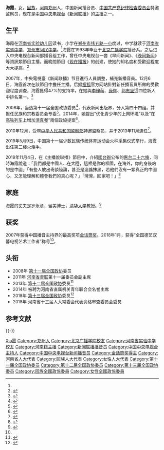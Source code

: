 {{Otheruses|海霞}}
{{艺人
|姓名     = 海霞
|类型     = 节目主持
|图片     = Haixia.jpg
|图片简介 = 
|本名     = 
|英文名   =
|暱稱     =
|其他藝名 = 
|國籍     = {{PRC}}
|民族     = [[回族|回族]]<ref name="cat ">{{cite web|url=http://www.muslimwww.com/2010/1128/wMMDAwMDAwNjEwMw.html|title=央视回族女主播海霞|publisher=穆斯林在线|accessdate=2010-12-10|work=|language=zh-cn}}{{dead link|date=2018年1月 |bot=InternetArchiveBot |fix-attempted=yes }}</ref>
|籍貫     = 
|出生日期 = {{Birth date and age|1972|3|9}} 
|出生地點 = {{CHN}}[[河南省|河南省]][[鄭州市|鄭州市]]
|逝世日期 = <!-- {{Death date and age|YYYY|MM|DD|YYYY|MM|DD}}（死亡在前，出生在后） -->
|逝世地點 = 
|職業     = [[主持人|主持人]]
|語言     = [[普通话|國語]]、[[河南话|河南话]]
|教育程度 = [[郑州市回民中学|郑州市回民中学]]<br>[[中国传媒大学|中国传媒大学]]
|宗教信仰 = 
|配偶     = [[罗永章|罗永章]]<ref>{{Cite web |url=http://media.people.com.cn/GB/40606/6791462.html |title=海霞：甜蜜生活甜蜜事业 海归丈夫当“保姆” |access-date=2009-06-18 |archive-date=2016-03-03 |archive-url=https://web.archive.org/web/20160303230637/http://media.people.com.cn/GB/40606/6791462.html |dead-url=no }}</ref>
|兒女     = 
|父母     = 
|代表作   = 
|活躍年代 = 1993年至今
|經紀公司 = 
|獎項     = [[金话筒奖|金话筒奖]]（2007年）<ref name="shark " />
|網站     = 
}}
'''海霞'''{{BD|1972年|3月9日||}}，女，[[回族|回族]]，[[河南|河南]][[郑州|郑州]]人，中国新闻播音员、[[中国共产党纪律检查委员会|中国共产党纪律检查委员会]]特邀监察员，现在是[[中国中央电视台|中国中央电视台]]《[[新闻联播|新闻联播]]》的[[新聞主播|主播]]之一。

== 生平 ==
海霞在[[河南省实验幼儿园|河南省实验幼儿园]]读书，小学在[[郑州市纬五路一小|郑州市纬五路一小]]度过，中学就读于[[河南省实验中学|河南省实验中学]]、[[郑州市回民中学|郑州市回民中学]]。<ref name="cat " />海霞在1993年毕业于[[北京广播学院|北京广播学院]]播音系。之后进入中央电视台新闻部播音组工作，曾任中央电视台一套《早间新闻》、《[[晚间新闻|晚间新闻]]》等資訊類節目主播。而晚間節目《[[现在播报|现在播报]]》的创建，使她的知名度和受歡迎程度大大提高。<ref>{{Cite web |url=http://www.cctv.com/anchor/compere/0047/profile.shtml |title=海霞個人簡歷 |access-date=2008-08-12 |archive-date=2019-08-23 |archive-url=https://web.archive.org/web/20190823200635/http://www.cctv.com/anchor/compere/0047/profile.shtml |dead-url=no }}</ref>

2007年，中央電視臺《新闻联播》节目進行人員調整，補充新播音員。12月6日，海霞首次在該節目中擔任主播。后据[[搜狐|搜狐]]官方网站針對新任播音員所做的受歡迎程度调查，海霞獲得47%的支持率，在她與[[李梓萌|李梓萌]]、[[康辉|康辉]]、[[郭志坚|郭志坚]]這四位新人中排名第一。<ref>{{Cite web |url=http://news.sohu.com/20071211/n253962914.shtml |title=新闻联播四天连换新面孔 |access-date=2008-08-12 |archive-date=2019-08-23 |archive-url=https://web.archive.org/web/20190823213705/http://news.sohu.com/20071211/n253962914.shtml |dead-url=no }}</ref>

2008年，当选第十一届全国政协委员<ref>{{cite news|title=第十一届全国政协委员名单|url=http://www.indaa.com.cn/zt/2009qglh/zxzs/200903/t20090303_127573.html|accessdate=2013-04-09|newspaper=新华社北京1月25日电 中国人民政治协商会议第十一届全国委员会委员名单(共2237人，2008年1月25日政协第十届全国委员会常务委员会第二十次会议通过)|date=2008年1月25日|deadurl=yes|archiveurl=https://web.archive.org/web/20130928014403/http://www.indaa.com.cn/zt/2009qglh/zxzs/200903/t20090303_127573.html|archivedate=2013年9月28日}}</ref>，代表新闻出版界，分入第四十四组。并担任民族和宗教委员会专委<ref>{{cite news|title=全国政协信息-海霞|url=http://www.cppcc.gov.cn/CMS/wylibary/showJcwyxtInfoWylibary.action?tabJcwyxt.guid=11W0015240&wytype=wjwy|accessdate=2013-04-09|newspaper=全国政协委员会|archive-date=2018-03-27|archive-url=https://web.archive.org/web/20180327212033/http://www.cppcc.gov.cn/CMS/wylibary/showJcwyxtInfoWylibary.action?tabJcwyxt.guid=11W0015240&wytype=wjwy|dead-url=no}}</ref>。2014年，她提出“优化青少年的上网环境”以及“在[[中华人民共和国高速铁路|高铁列车]]上增加[[清真菜|清真餐]]”兩個政協提案<ref>{{Cite web|title=政协委员、主持人海霞:建议列车上增加清真餐-中新网|url=http://www.chinanews.com/cul/2014/03-11/5934528.shtml|accessdate=2019-08-03|work=www.chinanews.com|archive-date=2019-08-03|archive-url=https://web.archive.org/web/20190803013140/http://www.chinanews.com/cul/2014/03-11/5934528.shtml|dead-url=no}}</ref>。

2010年12月，受聘[[中华人民共和国监察部|中华人民共和国监察部]]特邀监察员，并于2013年11月连任<ref name=xjb>{{cite news|title=央视女主播海霞在中纪委的特殊身份|url=http://news.ifeng.com/a/20180124/55430688_0.shtml|accessdate=2018-01-26|newspaper=政事儿综合|archive-date=2019-08-24|archive-url=https://web.archive.org/web/20190824200538/http://news.ifeng.com/a/20180124/55430688_0.shtml|dead-url=no}}</ref>。

2019年5月9日，中国第十一届少数民族传统体育运动会火种采集仪式举行，海霞出任第二棒火炬手。

2019年11月4日，在《主播說聯播》節目中，介紹[[國台辦|國台辦]]公布的[[:s:关于进一步促进两岸经济文化交流合作的若干措施|惠台二十六條]]，同時海霞說道：「我們都是中國人…在大陸，這裡是你的祖國，在海外，你的身後站的是中國」「有些人放出奇談怪論，甚至是造謠抹黑，若他們沒有一顆真正的中國心，又怎能理解和體會我們的真心呢？」「灣灣，回家吧！」<ref>{{Cite web |url=https://www.nownews.com/news/20191105/3733996/ |title=影／陸主播對台喊話「灣灣回家吧」　陸網友狂讚：好可愛 |access-date=2019-11-06 |archive-date=2019-11-06 |archive-url=https://web.archive.org/web/20191106034928/https://www.nownews.com/news/20191105/3733996/ |dead-url=no }}</ref>

== 家庭 ==
海霞的丈夫是罗永章，留美博士，[[清华大学|清华大学]]教授。<ref name="shark " >{{cite web|url= http://ent.163.com/special/00032H0C/cctv1229.html|title= 央视主持人的另一半|publisher= 网易|accessdate= 2011年|work= |language= zh-cn|archive-date= 2017-08-21|archive-url= https://web.archive.org/web/20170821043626/http://ent.163.com/special/00032H0C/cctv1229.html|dead-url= no}}</ref>

== 获奖 ==
2007年获得中国播音主持界的最高奖项[[金话筒奖|金话筒奖]]。2018年1月，获得“全国德艺双馨电视艺术工作者”称号<ref name=xjb/>。

== 头衔 ==
*2008年 [[第十一届全国政协|第十一届全国政协]]委员
*2011年 [[河南省青联|河南省青联]]第十一届委员会副主席
*2013年 [[第十二届全国政协|第十二届全国政协]]委员<ref>{{Cite web|title=全国政协委员海霞|url=http://www.cppcc.gov.cn/zxww/2013/03/03/ARTI1362304941818461.shtml|accessdate=2020-05-10|work=www.cppcc.gov.cn|archive-date=2021-03-03|archive-url=https://web.archive.org/web/20210303023447/http://www.cppcc.gov.cn/zxww/2013/03/03/ARTI1362304941818461.shtml|dead-url=no}}</ref>
*2014年 被聘为河南省直属机关青年联合会名誉主席
*2018年 [[第十三届全国政协|第十三届全国政协]]委员<ref>{{Cite web|title=全国政协委员接受采访-新华网|url=http://www.xinhuanet.com/politics/2019lh/2019-03/03/c_1210071926_6.htm|accessdate=2020-05-10|work=新华网|archive-date=2020-08-09|archive-url=https://web.archive.org/web/20200809235025/http://www.xinhuanet.com/politics/2019lh/2019-03/03/c_1210071926_6.htm|dead-url=no}}</ref>
*2018年 河南省十三届人大常委会代表资格审查委员会委员

== 参考文献 ==
{{Reflist|2}}

{{-}}
{{新闻联播主播}}
{{中国电视艺术家协会第六届理事会}}

{{Authority control}}
{{DEFAULTSORT:Hai海}}
[[Category:海姓|Xia霞]]
[[Category:郑州人|Category:郑州人]]
[[Category:北京广播学院校友|Category:北京广播学院校友]]
[[Category:河南省实验中学校友|Category:河南省实验中学校友]]
[[Category:河南籍主播|Category:河南籍主播]]
[[Category:新闻联播播音员|Category:新闻联播播音员]]
[[Category:中国中央电视台主持人|Category:中国中央电视台主持人]]
[[Category:中国中央电视台新闻播音员|Category:中国中央电视台新闻播音员]]
[[Category:金话筒奖得主|Category:金话筒奖得主]]
[[Category:河南省人大代表|Category:河南省人大代表]]
[[Category:回族人大代表|Category:回族人大代表]]
[[Category:女性人大代表|Category:女性人大代表]]
[[Category:第十一届全国政协委员|Category:第十一届全国政协委员]]
[[Category:第十二届全国政协委员|Category:第十二届全国政协委员]]
[[Category:第十三届全国政协委员|Category:第十三届全国政协委员]]
[[Category:回族全國政協委員|Category:回族全國政協委員]]
[[Category:女性全國政協委員|Category:女性全國政協委員]]